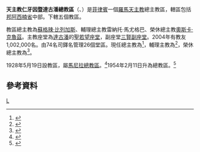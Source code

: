 {{Infobox Roman Catholic diocese
|Roman Catholic Diocese of = 天主教仁牙因暨達古潘總教區
|Latin name of diocese = Archidioecesis Lingayensis-Dagupanensis
|image =
|caption = 
|location = [[菲律賓|菲律賓]]
|territory = 邦阿西楠省
|population = 1,257,977
|rite = [[罗马礼|罗马礼]]
|patron =
|province = 
|established = 1928年
|cathedral = [[耶穌變容主教座堂_(帕洛)|耶穌變容座堂]]
|co-cathedral =
|leadership = 總主教
|website = [https://lingayen-dagupan.org/ 總教區官方網站]
|pope = {{incumbent pope}}
|metropolitan = {{link-en|蘇格辣·比列加斯|Socrates Villegas}}
|coadjutor archbishop = 
|auxiliary ={{link-de|菲德利斯·B·拉約格|Fidelis B. Layog}}
|emeritus = {{link-en|奧斯卡·克魯茲|Oscar Cruz}}（榮休總主教）
}}

'''天主教仁牙因暨達古潘總教區'''（{{lang-la|Archidioecesis Lingayensis-Dagupanensis}}、{{lang-tl|Arkidiyosesis ng Lingayen-Dagupan}}）是[[菲律賓|菲律賓]]一個[[羅馬天主教|羅馬天主教]]總主教區，轄區包括[[邦阿西楠省|邦阿西楠省]]中部。下轄五個教區。

教區總主教為[[蘇格辣‧比列加斯|蘇格辣‧比列加斯]]、輔理總主教雷納托‧馬尤格巴、榮休總主教[[奧斯卡·克魯茲|奧斯卡·克魯茲]]。主教座堂為[[達古潘|達古潘]]的[[聖若望主教座堂_(達古潘)|聖若望座堂]]，副座堂[[三賢副主教座堂_(仁牙因)|三賢副座堂]]。2004年有教友1,002,000名。由74名司鐸名管理26個堂區。現任總主教為{{link-en|蘇格辣·比列加斯|Socrates Villegas}}<ref>{{cite web |title=Curia |url=https://lingayen-dagupan.org/curia-1 |publisher=The Roman Catholic Archdiocese of of Lingayen-Dagupan |accessdate=2019-04-30 |archiveurl=https://web.archive.org/web/20190430053734/https://lingayen-dagupan.org/curia-1 |archivedate=2019-04-30 |language=en |dead-url=yes }}</ref>，輔理主教為{{link-de|菲德利斯·B·拉約格|Fidelis B. Layog}}<ref>{{cite web |title=Resignations and Appointments, 18.03.2019 |url=https://press.vatican.va/content/salastampa/en/bollettino/pubblico/2019/03/18/190318b.html |publisher=Holy See Press Office |accessdate=2019-04-30 |archiveurl=https://web.archive.org/web/20190430050858/https://press.vatican.va/content/salastampa/en/bollettino/pubblico/2019/03/18/190318b.html |archivedate=2019-04-30 |language=en |date=2019-03-18 |dead-url=no }}</ref>，榮休總主教為{{link-en|奧斯卡·克魯茲|Oscar Cruz}}<ref>{{cite web|url=https://press.vatican.va/content/salastampa/it/bollettino/pubblico/2009/09/08/0544/01266.html|title=RINUNCE E NOMINE, 08.09.2009|publisher=Sala Stampa della Santa Sede|date=2009-09-08|accessdate=2019-04-30|archiveurl=https://web.archive.org/web/20190430054045/https://press.vatican.va/content/salastampa/it/bollettino/pubblico/2009/09/08/0544/01266.html|archivedate=2019-04-30|language=it|dead-url=no}}</ref>。

1928年5月19日設教區，屬[[天主教馬尼拉總教區|馬尼拉總教區]]。<ref name="d">{{cite journal|journal=[[宗座公報|宗座公報]]|publisher=梵蒂岡出版社|date=1930年|volume=22|title=DISMEMBRATIONIS ET ERECTIONIS DIOECESIS LINGATEN. DE MANILA ET NOVAE SEGÖBIAE.|page=261|url=http://www.vatican.va/archive/aas/documents/AAS%2022%20%5B1930%5D%20-%20ocr.pdf|access-date=2012-03-06|archive-date=2010-03-27|archive-url=https://web.archive.org/web/20100327072001/http://www.vatican.va/archive/aas/documents/AAS%2022%20%5B1930%5D%20-%20ocr.pdf|dead-url=no}}</ref>1954年2月11日升為總教區。<ref name="elevAd">{{cite journal|journal=[[宗座公報|宗座公報]]|publisher=梵蒂岡出版社|date=1954年|volume=46|title=SEDES ET CATHEDRA LINGAYENSIS ECCLESIAE AB URBE LINGAYEN AD DAGUPAN URBEM TRANSFERUNTUR, CUI ECCLESIAE NOMEN INDITUR ((LINGAYENS I SDAGUPANENSIS)).|page=392|url=http://www.vatican.va/archive/aas/documents/AAS%2046%20%5B1954%5D%20-%20ocr.pdf|access-date=2012-03-06|archive-date=2013-09-03|archive-url=https://web.archive.org/web/20130903002740/http://www.vatican.va/archive/aas/documents/AAS%2046%20%5B1954%5D%20-%20ocr.pdf|dead-url=no}}</ref>
==參考資料==
{{reflist}}

{{菲律賓天主教教區}}
[[Category:菲律賓天主教教區|L]]